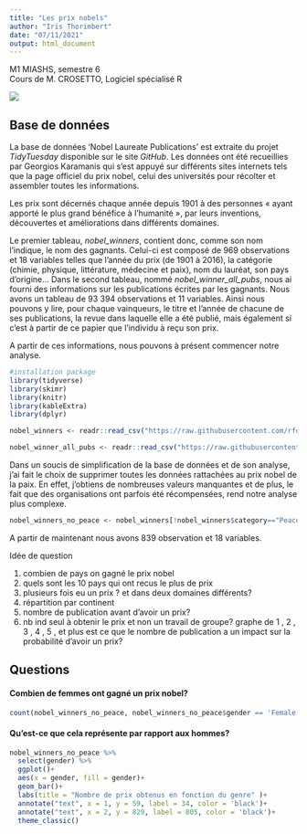 ```yaml
---
title: "Les prix nobels"
author: "Iris Thorimbert"
date: "07/11/2021"
output: html_document    
---
```

    
M1 MIASHS, semestre 6   
Cours de M. CROSETTO, Logiciel spécialisé R

![](nobel noir.jpg)

## **Base de données**

La base de données 'Nobel Laureate Publications' est extraite du projet *TidyTuesday* disponible sur le site *GitHub*.
Les données ont été recueillies par Georgios Karamanis qui s'est appuyé sur différents sites internets tels que la page officiel du prix nobel, celui des universités pour récolter et assembler toutes les informations.

Les prix sont décernés chaque année depuis 1901 à des personnes « ayant apporté le plus grand bénéfice à l'humanité », par leurs inventions, découvertes et améliorations dans différents domaines.

Le premier tableau, *nobel_winners*, contient donc, comme son nom l'indique, le nom des gagnants. Celui-ci est composé de 969 observations et 18 variables telles que l'année du prix (de 1901 à 2016), la catégorie (chimie, physique, littérature, médecine et paix), nom du lauréat, son pays d'origine... Dans le second tableau, nommé *nobel_winner_all_pubs*, nous ai fourni des informations sur les publications écrites par les gagnants. Nous avons un tableau de 93 394 observations et 11 variables. Ainsi nous pouvons y lire, pour chaque vainqueurs, le titre et l'année de chacune de ses publications, la revue dans laquelle elle a été publié, mais également si c'est à partir de ce papier que l'individu à reçu son prix.

A partir de ces informations, nous pouvons à présent commencer notre analyse.


```r
#installation package
library(tidyverse)
library(skimr)
library(knitr)
library(kableExtra)
library(dplyr)
```
```r

nobel_winners <- readr::read_csv("https://raw.githubusercontent.com/rfordatascience/tidytuesday/master/data/2019/2019-05-14/nobel_winners.csv")

nobel_winner_all_pubs <- readr::read_csv("https://raw.githubusercontent.com/rfordatascience/tidytuesday/master/data/2019/2019-05-14/nobel_winner_all_pubs.csv")

```

Dans un soucis de simplification de la base de données et de son analyse, j'ai fait le choix de supprimer toutes les données rattachées au prix nobel de la paix. En effet, j'obtiens de nombreuses valeurs manquantes et de plus, le fait que des organisations ont parfois été récompensées, rend notre analyse plus complexe.

```r
nobel_winners_no_peace <- nobel_winners[!nobel_winners$category=="Peace", ]
```

A partir de maintenant nous avons 839 observation et 18 variables.



Idée de question

1. combien de pays on gagné le prix nobel
2. quels sont  les 10 pays qui ont recus le plus de prix 
3. plusieurs fois eu un prix ?
 et dans deux domaines différents?
4. répartition par continent
6. nombre de publication avant d'avoir un prix?
7. nb ind seul à obtenir le prix et non un travail de groupe? graphe de 1 , 2 , 3 , 4 , 5 , et plus
 est ce que le nombre de publication a un impact sur la probabilité d'avoir un prix?



## **Questions**

#### **Combien de femmes ont gagné un prix nobel?**
```r
count(nobel_winners_no_peace, nobel_winners_no_peace$gender == 'Female')
```

#### **Qu'est-ce que cela représente par rapport aux hommes?**

```r
nobel_winners_no_peace %>% 
  select(gender) %>% 
  ggplot()+
  aes(x = gender, fill = gender)+
  geom_bar()+
  labs(title = "Nombre de prix obtenus en fonction du genre" )+
  annotate("text", x = 1, y = 59, label = 34, color = 'black')+
  annotate("text", x = 2, y = 829, label = 805, color = 'black')+
  theme_classic()
```



